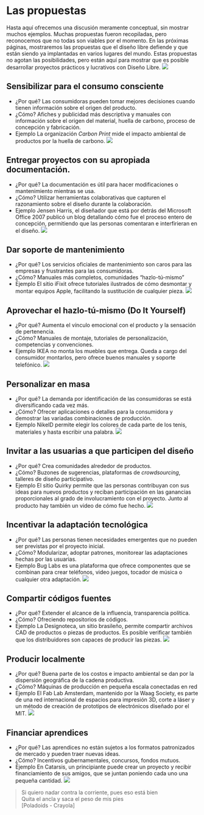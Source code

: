 # Las propuestas
Hasta aquí ofrecemos una discusión meramente conceptual, sin mostrar muchos ejemplos. Muchas propuestas fueron recopiladas, pero reconocemos que no todas son viables por el momento. En las próximas páginas, mostraremos las propuestas que el diseño libre defiende y que están siendo ya implantadas en varios lugares del mundo. Estas propuestas no agotan las posibilidades, pero están aquí para mostrar que es posible desarrollar proyectos prácticos y lucrativos con Diseño Libre.
![](img/g5746.png)

## Sensibilizar para el consumo consciente
  * ¿Por qué?
  Las consumidoras pueden tomar mejores decisiones cuando tienen información sobre el origen del producto.
  * ¿Cómo? Afiches y publicidad más descriptiva y manuales con información sobre el origen del material, huella de carbono, proceso de concepción y fabricación.
  * Ejemplo La organización *Carbon Print* mide el impacto ambiental de productos por la huella de carbono.
![](img/carbon_footprint_pb.jpg)

## Entregar proyectos con su apropiada documentación.
  * ¿Por qué? La documentación es útil para hacer modificaciones o mantenimiento mientras se usa.
  * ¿Cómo? Utilizar herramientas colaborativas que capturen el razonamiento sobre el diseño durante la colaboración.
  * Ejemplo Jensen Harris, el diseñador que está por detrás del Microsoft Office 2007 publicó un blog detallando cómo fue el proceso entero de concepción, permitiendo que las personas comentaran e interfirieran en el diseño.
![](img/jensen_harris.png)

##  Dar soporte de mantenimiento
  * ¿Por qué? Los servicios oficiales de mantenimiento son caros para las empresas y frustrantes para las consumidoras.
  * ¿Cómo? Manuales más completos, comunidades “hazlo-tú-mismo”
  * Ejemplo El sitio iFixit ofrece tutoriales ilustrados de cómo desmontar y montar equipos Apple, facilitando la sustitución de cualquier pieza.
![](img/ifixit_pb.jpg)

##  Aprovechar el hazlo-tú-mismo (Do It Yourself)
  * ¿Por qué? Aumenta el vínculo emocional con el producto y la sensación de pertenencia.
  * ¿Cómo? Manuales de montaje, tutoriales de personalización, competencias y convenciones.
  * Ejemplo IKEA no monta los muebles que entrega. Queda a cargo del consumidor montarlos, pero ofrece buenos manuales y soporte telefónico.
![](img/ikea_pb.jpg)

##  Personalizar en masa
  * ¿Por qué? La demanda por identificación de las consumidoras se está diversificando cada vez más.
  * ¿Cómo? Ofrecer aplicaciones o detalles para la consumidora y demostrar las variadas combinaciones de producción.
  * Ejemplo NikeID permite elegir los colores de cada parte de los tenis, materiales y hasta escribir una palabra.
![](img/nikeid_pb.png)

##  Invitar a las usuarias a que participen del diseño
  * ¿Por qué? Crea comunidades alrededor de productos.
  * ¿Cómo? Buzones de sugerencias, plataformas de *crowdsourcing*, talleres de diseño participativo.
  * Ejemplo El sitio Quirky permite que las personas contribuyan con sus ideas para nuevos productos y reciban participación en las ganancias proporcionales al grado de involucramiento con el proyecto. Junto al producto hay también un video de cómo fue hecho.
![](img/quirky_pb.jpg)

##  Incentivar la adaptación tecnológica
  * ¿Por qué? Las personas tienen necesidades emergentes que no pueden ser previstas por el proyecto inicial.
  * ¿Cómo? Modularizar, adoptar patrones, monitorear las adaptaciones hechas por las usuarias.
  * Ejemplo Bug Labs es una plataforma que ofrece componentes que se combinan para crear teléfonos, video juegos, tocador de música o cualquier otra adaptación.
![](img/buglabs_pb.jpg)

## Compartir códigos fuentes
  * ¿Por qué? Extender el alcance de la influencia, transparencia política.
  * ¿Cómo? Ofreciendo repositorios de códigos.
  * Ejemplo La Designoteca, un sitio brasileño, permite compartir archivos CAD de productos o piezas de productos. Es posible verificar también que los distribuidores son capaces de producir las piezas.
![](img/Designoteca_pb.png)

##  Producir localmente
  * ¿Por qué? Buena parte de los costos e impacto ambiental se dan por la dispersión geográfica de la cadena productiva.
  * ¿Cómo? Máquinas de producción en pequeña escala conectadas en red
  * Ejemplo El Fab Lab Amsterdam, mantenido por la Waag Society, es parte de una red internacional de espacios para impresión 3D, corte a láser y un método de creación de prototipos de electrónicos diseñado por el MIT.
![](img/fablab_pb.jpg)

## Financiar aprendices
  * ¿Por qué? Las aprendices no están sujetos a los formatos patronizados de mercado y pueden traer nuevas ideas.
  * ¿Cómo? Incentivos gubernamentales, concursos, fondos mutuos.
  * Ejemplo En Catarsis, un principiante puede crear un proyecto y recibir financiamiento de sus amigos, que se juntan poniendo cada uno una pequeña cantidad.
![](img/catarse_pb.png)

> Si quiero nadar contra la corriente, pues eso está bien<br>
> Quita el ancla y saca el peso de mis pies<br>
> [Poladoids - Crayola]